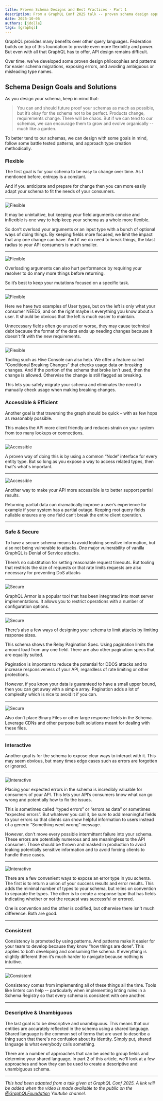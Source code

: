 ```yaml
---
title: Proven Schema Designs and Best Practices - Part 1
description: From a GraphQL Conf 2025 talk -- proven schema design approaches and patterns.
date: 2025-10-06
authors: [jdolle]
tags: [graphql]
---
```


GraphQL provides many benefits over other query languages. Federation builds on top of this
foundation to provide even more flexibility and power. But even with all that GraphQL has to offer,
API design remains difficult.

Over time, we've developed some proven design philosophies and patterns for easier schema
migrations, exposing errors, and avoiding ambiguous or misleading type names.

## Schema Design Goals and Solutions

As you design your schema, keep in mind that:

> You can and should future proof your schemas as much as possible, but it’s okay for the schema not
> to be perfect. Products change, requirements change. There will be chaos. But if we can tend to
> our schemas, we can encourage them to grow and evolve organically -- much like a garden.

To better tend to our schemas, we can design with some goals in mind, follow some battle tested
patterns, and approach type creation methodically.

### Flexible

The first goal is for your schema to be easy to change over time. As I mentioned before, entropy is
a constant.

And if you anticipate and prepare for change then you can more easily adapt your schema to fit the
needs of your consumers.

---

![Flexible](./flexible-01.jpg)

It may be unintuitive, but keeping your field arguments concise and inflexible is one way to help
keep your schema as a whole more flexible.

So don’t overload your arguments or an input type with a bunch of optional ways of doing things. By
keeping fields more focused, we limit the impact that any one change can have. And if we do need to
break things, the blast radius to your API consumers is much smaller.

---

![Flexible](./flexible-02.jpg)

Overloading arguments can also hurt performance by requiring your resolver to do many more things
before returning.

So it’s best to keep your mutations focused on a specific task.

---

![Flexible](./flexible-03.jpg)

Here we have two examples of User types, but on the left is only what your consumer NEEDS, and on
the right maybe is everything you know about a user. It should be obvious that the left is much
easier to maintain.

Unnecessary fields often go unused or worse, they may cause technical debt because the format of the
data ends up needing changes because it doesn't fit with the new requirements.

---

![Flexible](./flexible-04.jpg)

Tooling such as Hive Console can also help. We offer a feature called “Conditional Breaking Changes”
that checks usage data on breaking changes. And if the portion of the schema that broke isn’t used,
then the change is allowed. Otherwise the change is still flagged as breaking.

This lets you safely migrate your schema and eliminates the need to manually check usage when making
breaking changes.

### Accessible & Efficient

Another goal is that traversing the graph should be quick – with as few hops as reasonably possible.

This makes the API more client friendly and reduces strain on your system from too many lookups or
connections.

---

![Accessible](./accessible-01.jpg)

A proven way of doing this is by using a common “Node” interface for every entity type. But so long
as you expose a way to access related types, then that's what's important.

---

![Accessible](./accessible-02.jpg)

Another way to make your API more accessible is to better support partial results.

Returning partial data can dramatically improve a user’s experience for example if your system has a
partial outage. Keeping root query fields nullable ensures any one field can’t break the entire
client operation.

---

### Safe & Secure

To have a secure schema means to avoid leaking sensitive information, but also not being vulnerable
to attacks. One major vulnerability of vanilla GraphQL is Denial of Service attacks.

There’s no substitution for setting reasonable request timeouts. But tooling that restricts the size
of requests or that rate limits requests are also necessary for preventing DoS attacks

---

![Secure](./secure-01.jpg)

GraphQL Armor is a popular tool that has been integrated into most server implementations. It allows
you to restrict operations with a number of configuration options.

---

![Secure](./secure-02.jpg)

There’s also a few ways of designing your schema to limit attacks by limiting response sizes.

This schema shows the Relay Pagination Spec. Using pagination limits the amount load from any one
field. There are also other pagination specs that are equality suited.

Pagination is important to reduce the potential for DDOS attacks and to increase responsiveness of
your API, regardless of rate limiting or other protections.

However, if you know your data is guaranteed to have a small upper bound, then you can get away with
a simple array. Pagination adds a lot of complexity which is nice to avoid it if you can.

---

![Secure](./secure-03.jpg)

Also don’t place Binary Files or other large response fields in the Schema. Leverage CDNs and other
purpose built solutions meant for dealing with these files.

---

### Interactive

Another goal is for the schema to expose clear ways to interact with it. This may seem obvious, but
many times edge cases such as errors are forgotten or ignored.

---

![Interactive](./interactive-01.jpg)

Placing your expected errors in the schema is incredibly valuable for consumers of your API. This
lets your API’s consumers know what can go wrong and potentially how to fix the issues.

This is sometimes called “typed errors” or “errors as data” or sometimes “expected errors”. But
whatever you call it, be sure to add meaningful fields to your errors so that clients can show
helpful information to users instead of a generic “Something went wrong” message.

However, don't move every possible intermittent failure into your schema. These errors are
potentially numerous and are meaningless to the API consumer. Those should be thrown and masked in
production to avoid leaking potentially sensitive information and to avoid forcing clients to handle
these cases.

---

![Interactive](./interactive-02.jpg)

There are a few convenient ways to expose an error type in you schema. The first is to return a
union of your success results and error results. This adds the minimal number of types to your
schema, but relies on convention to separate the types. The other is to create a response type that
has fields indicating whether or not the request was successful or errored.

One is convention and the other is codified, but otherwise there isn't much difference. Both are
good.

---

### Consistent

Consistency is promoted by using patterns. And patterns make it easier for your team to develop
because they know “how things are done”. This applies to both developing and consuming the schema.
If everything is slightly different then it’s much harder to navigate because nothing is intuitive.

---

![Consistent](./consistent-01.jpg)

Consistency comes from implementing all of these things all the time. Tools like linters can help --
particularly when implementing linting rules in a Schema Registry so that every schema is consistent
with one another.

---

### Descriptive & Unambiguous

The last goal is to be descriptive and unambiguous. This means that our entities are accurately
reflected in the schema using a shared language. Shared language is the common set of terms that are
used to describe a thing such that there's no confusion about its identity. Simply put, shared
language is what everybody calls something.

There are a number of approaches that can be used to group fields and determine your shared
language. In part 2 of this article, we'll look at a few approaches and how they can be used to
create a descriptive and unambiguous schema.

---

_This had been adapted from a talk given at GraphQL Conf 2025. A link will be added when the video
is made available to the public on the
[@GraphQLFoundation](https://www.youtube.com/@GraphQLFoundation) Youtube channel._
